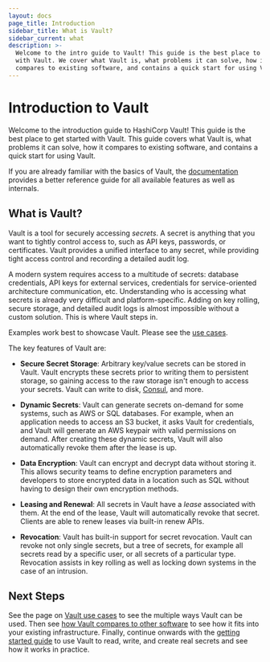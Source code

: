 ```yaml
---
layout: docs
page_title: Introduction
sidebar_title: What is Vault?
sidebar_current: what
description: >-
  Welcome to the intro guide to Vault! This guide is the best place to start
  with Vault. We cover what Vault is, what problems it can solve, how it
  compares to existing software, and contains a quick start for using Vault.
---
```


# Introduction to Vault

Welcome to the introduction guide to HashiCorp Vault! This guide is the best
place to get started with Vault. This guide covers what Vault is, what problems
it can solve, how it compares to existing software, and contains a quick start
for using Vault.

If you are already familiar with the basics of Vault, the
[documentation](/docs/index.html) provides a better reference guide for all
available features as well as internals.

## What is Vault?

Vault is a tool for securely accessing _secrets_. A secret is anything that you
want to tightly control access to, such as API keys, passwords, or certificates.
Vault provides a unified interface to any secret, while providing tight access
control and recording a detailed audit log.

A modern system requires access to a multitude of secrets: database credentials,
API keys for external services, credentials for service-oriented architecture
communication, etc. Understanding who is accessing what secrets is already very
difficult and platform-specific. Adding on key rolling, secure storage, and
detailed audit logs is almost impossible without a custom solution. This is
where Vault steps in.

Examples work best to showcase Vault. Please see the
[use cases](/intro/use-cases.html).

The key features of Vault are:

* **Secure Secret Storage**: Arbitrary key/value secrets can be stored
  in Vault. Vault encrypts these secrets prior to writing them to persistent
  storage, so gaining access to the raw storage isn't enough to access
  your secrets. Vault can write to disk, [Consul](https://www.consul.io),
  and more.

* **Dynamic Secrets**: Vault can generate secrets on-demand for some
  systems, such as AWS or SQL databases. For example, when an application
  needs to access an S3 bucket, it asks Vault for credentials, and Vault
  will generate an AWS keypair with valid permissions on demand. After
  creating these dynamic secrets, Vault will also automatically revoke them
  after the lease is up.

* **Data Encryption**: Vault can encrypt and decrypt data without storing
  it. This allows security teams to define encryption parameters and
  developers to store encrypted data in a location such as SQL without
  having to design their own encryption methods.

* **Leasing and Renewal**: All secrets in Vault have a _lease_ associated
  with them. At the end of the lease, Vault will automatically revoke that
  secret. Clients are able to renew leases via built-in renew APIs.

* **Revocation**: Vault has built-in support for secret revocation. Vault
  can revoke not only single secrets, but a tree of secrets, for example
  all secrets read by a specific user, or all secrets of a particular type.
  Revocation assists in key rolling as well as locking down systems in the
  case of an intrusion.

## Next Steps

See the page on [Vault use cases](/intro/use-cases.html) to see the
multiple ways Vault can be used. Then see
[how Vault compares to other software](/intro/vs/index.html)
to see how it fits into your existing infrastructure. Finally, continue onwards with
the [getting started guide](/intro/getting-started/install.html) to use
Vault to read, write, and create real secrets and see how it works in practice.
